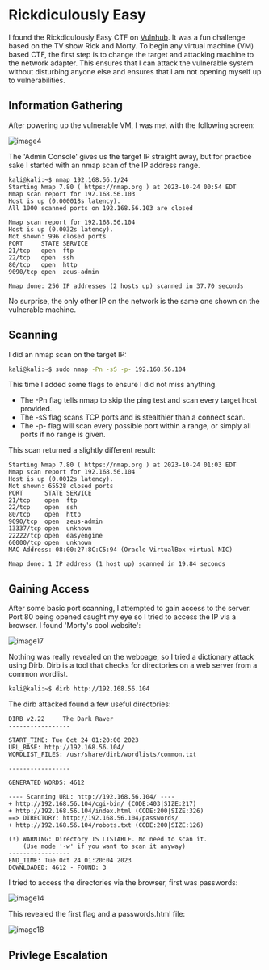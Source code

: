 
# Rickdiculously Easy

I found the Rickdiculously Easy CTF on [Vulnhub](https://www.vulnhub.com/entry/rickdiculouslyeasy-1,207/). It was a fun challenge based on
the TV show Rick and Morty. To begin any virtual machine (VM) based CTF, the first step is to change the target and attacking machine to the
network adapter. This ensures that I can attack the vulnerable system without disturbing anyone else and ensures that I am not opening myself
up to vulnerabilities.

## Information Gathering

After powering up the vulnerable VM, I was met with the following screen:

<div className="flex justify-center mt-4">
  <Image src="/rick/image4.png" alt="image4" width={500} height={500} />
</div>

The 'Admin Console' gives us the target IP straight away, but for practice sake I
started with an nmap scan of the IP address range.

```console
kali@kali:~$ nmap 192.168.56.1/24
Starting Nmap 7.80 ( https://nmap.org ) at 2023-10-24 00:54 EDT
Nmap scan report for 192.168.56.103
Host is up (0.000018s latency).
All 1000 scanned ports on 192.168.56.103 are closed

Nmap scan report for 192.168.56.104
Host is up (0.0032s latency).
Not shown: 996 closed ports
PORT     STATE SERVICE
21/tcp   open  ftp
22/tcp   open  ssh
80/tcp   open  http
9090/tcp open  zeus-admin

Nmap done: 256 IP addresses (2 hosts up) scanned in 37.70 seconds
```

No surprise, the only other IP on the network is the same one shown on the vulnerable machine.

## Scanning

I did an nmap scan on the target IP:

```bash
kali@kali:~$ sudo nmap -Pn -sS -p- 192.168.56.104
```

This time I added some flags to ensure I did not miss anything.

- The -Pn flag tells nmap to skip the ping test and scan every target host provided.
- The -sS flag scans TCP ports and is stealthier than a connect scan.
- The -p- flag will scan every possible port within a range, or simply all ports if no range is given.

This scan returned a slightly different result:

```console
Starting Nmap 7.80 ( https://nmap.org ) at 2023-10-24 01:03 EDT
Nmap scan report for 192.168.56.104
Host is up (0.0012s latency).
Not shown: 65528 closed ports
PORT      STATE SERVICE
21/tcp    open  ftp
22/tcp    open  ssh
80/tcp    open  http
9090/tcp  open  zeus-admin
13337/tcp open  unknown
22222/tcp open  easyengine
60000/tcp open  unknown
MAC Address: 08:00:27:8C:C5:94 (Oracle VirtualBox virtual NIC)

Nmap done: 1 IP address (1 host up) scanned in 19.84 seconds
```

## Gaining Access

After some basic port scanning, I attempted to gain access to the server. Port 80 being opened caught my eye so I tried to access the
IP via a browser. I found 'Morty's cool website':

<div className="flex justify-center mt-4">
  <Image src="/rick/image17.png" alt="image17" width={500} height={500} />
</div>

Nothing was really revealed on the webpage, so I tried a dictionary attack using Dirb. Dirb is a tool that checks for directories on a
web server from a common wordlist.

```bash
kali@kali:~$ dirb http://192.168.56.104
```

The dirb attacked found a few useful directories:

```console
DIRB v2.22     The Dark Raver
-----------------

START_TIME: Tue Oct 24 01:20:00 2023
URL_BASE: http://192.168.56.104/
WORDLIST_FILES: /usr/share/dirb/wordlists/common.txt

-----------------

GENERATED WORDS: 4612

---- Scanning URL: http://192.168.56.104/ ----
+ http://192.168.56.104/cgi-bin/ (CODE:403|SIZE:217)
+ http://192.168.56.104/index.html (CODE:200|SIZE:326)
==> DIRECTORY: http://192.168.56.104/passwords/
+ http://192.168.56.104/robots.txt (CODE:200|SIZE:126)

(!) WARNING: Directory IS LISTABLE. No need to scan it.
    (Use mode '-w' if you want to scan it anyway)
-----------------
END_TIME: Tue Oct 24 01:20:04 2023
DOWNLOADED: 4612 - FOUND: 3

```

I tried to access the directories via the browser, first was passwords:

<div className="flex justify-center mt-4">
  <Image src="/rick/image14.png" alt="image14" width={500} height={500} />
</div>

This revealed the first flag and a passwords.html file:

<div className="flex justify-center mt-4">
  <Image src="/rick/image18.png" alt="image18" width={500} height={500} />
</div>


## Privlege Escalation
